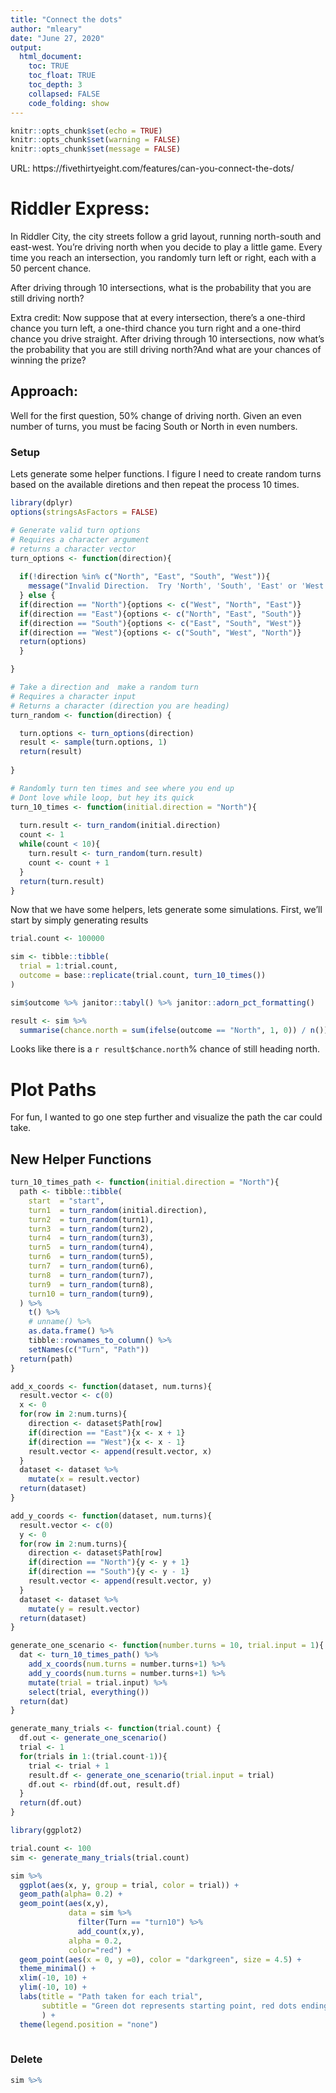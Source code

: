 ```yaml
---
title: "Connect the dots"
author: "mleary"
date: "June 27, 2020"
output: 
  html_document:
    toc: TRUE
    toc_float: TRUE
    toc_depth: 3
    collapsed: FALSE
    code_folding: show
---
```


```r
knitr::opts_chunk$set(echo = TRUE)
knitr::opts_chunk$set(warning = FALSE)
knitr::opts_chunk$set(message = FALSE)
```


URL: https://fivethirtyeight.com/features/can-you-connect-the-dots/

# Riddler Express: 

In Riddler City, the city streets follow a grid layout, running north-south and east-west. You’re driving north when you decide to play a little game. Every time you reach an intersection, you randomly turn left or right, each with a 50 percent chance.

After driving through 10 intersections, what is the probability that you are still driving north?

Extra credit: Now suppose that at every intersection, there’s a one-third chance you turn left, a one-third chance you turn right and a one-third chance you drive straight. After driving through 10 intersections, now what’s the probability that you are still driving north?And what are your chances of winning the prize?

## Approach:

Well for the first question, 50% change of driving north. Given an even number of turns, you must be facing South or North in even numbers. 

### Setup

Lets generate some helper functions.  I figure I need to create random turns based on the available diretions and then repeat the process 10 times.

```r
library(dplyr)
options(stringsAsFactors = FALSE)

# Generate valid turn options
# Requires a character argument
# returns a character vector
turn_options <- function(direction){
  
  if(!direction %in% c("North", "East", "South", "West")){
    message("Invalid Direction.  Try 'North', 'South', 'East' or 'West'")
  } else {
  if(direction == "North"){options <- c("West", "North", "East")}
  if(direction == "East"){options <- c("North", "East", "South")}
  if(direction == "South"){options <- c("East", "South", "West")}
  if(direction == "West"){options <- c("South", "West", "North")}
  return(options)
  }

}

# Take a direction and  make a random turn
# Requires a character input
# Returns a character (direction you are heading)
turn_random <- function(direction) {

  turn.options <- turn_options(direction)
  result <- sample(turn.options, 1)
  return(result)
    
}

# Randomly turn ten times and see where you end up
# Dont love while loop, but hey its quick
turn_10_times <- function(initial.direction = "North"){
  
  turn.result <- turn_random(initial.direction)
  count <- 1
  while(count < 10){
    turn.result <- turn_random(turn.result)
    count <- count + 1
  }
  return(turn.result)
}
```

Now that we have some helpers, lets generate some simulations.  First, we'll start by simply generating results
```r
trial.count <- 100000

sim <- tibble::tibble(
  trial = 1:trial.count,
  outcome = base::replicate(trial.count, turn_10_times())
) 

sim$outcome %>% janitor::tabyl() %>% janitor::adorn_pct_formatting()

result <- sim %>% 
  summarise(chance.north = sum(ifelse(outcome == "North", 1, 0)) / n())
```

Looks like there is a `r result$chance.north`% chance of still heading north.

# Plot Paths

For fun, I wanted to go one step further and visualize the path the car could take.

## New Helper Functions

```r

turn_10_times_path <- function(initial.direction = "North"){
  path <- tibble::tibble(
    start  = "start",  
    turn1  = turn_random(initial.direction),
    turn2  = turn_random(turn1),
    turn3  = turn_random(turn2),
    turn4  = turn_random(turn3),
    turn5  = turn_random(turn4),
    turn6  = turn_random(turn5),
    turn7  = turn_random(turn6),
    turn8  = turn_random(turn7),
    turn9  = turn_random(turn8),
    turn10 = turn_random(turn9),
  ) %>% 
    t() %>% 
    # unname() %>% 
    as.data.frame() %>%
    tibble::rownames_to_column() %>% 
    setNames(c("Turn", "Path")) 
  return(path)
}

add_x_coords <- function(dataset, num.turns){
  result.vector <- c(0)
  x <- 0
  for(row in 2:num.turns){
    direction <- dataset$Path[row]
    if(direction == "East"){x <- x + 1}
    if(direction == "West"){x <- x - 1}
    result.vector <- append(result.vector, x)
  }
  dataset <- dataset %>% 
    mutate(x = result.vector)
  return(dataset)
}

add_y_coords <- function(dataset, num.turns){
  result.vector <- c(0)
  y <- 0
  for(row in 2:num.turns){
    direction <- dataset$Path[row]
    if(direction == "North"){y <- y + 1}
    if(direction == "South"){y <- y - 1}
    result.vector <- append(result.vector, y)
  }
  dataset <- dataset %>% 
    mutate(y = result.vector)
  return(dataset)
}

generate_one_scenario <- function(number.turns = 10, trial.input = 1){
  dat <- turn_10_times_path() %>% 
    add_x_coords(num.turns = number.turns+1) %>% 
    add_y_coords(num.turns = number.turns+1) %>% 
    mutate(trial = trial.input) %>% 
    select(trial, everything())
  return(dat)
}

generate_many_trials <- function(trial.count) {
  df.out <- generate_one_scenario()
  trial <- 1
  for(trials in 1:(trial.count-1)){
    trial <- trial + 1
    result.df <- generate_one_scenario(trial.input = trial)
    df.out <- rbind(df.out, result.df)
  }
  return(df.out)
}
```

```r

library(ggplot2)

trial.count <- 100
sim <- generate_many_trials(trial.count)

sim %>% 
  ggplot(aes(x, y, group = trial, color = trial)) + 
  geom_path(alpha= 0.2) +
  geom_point(aes(x,y), 
             data = sim %>% 
               filter(Turn == "turn10") %>% 
               add_count(x,y),
             alpha = 0.2,
             color="red") +
  geom_point(aes(x = 0, y =0), color = "darkgreen", size = 4.5) +
  theme_minimal() +
  xlim(-10, 10) +
  ylim(-10, 10) +
  labs(title = "Path taken for each trial",
       subtitle = "Green dot represents starting point, red dots ending point."
       ) +
  theme(legend.position = "none") 
  
```


### Delete
```r

sim %>% 

```

